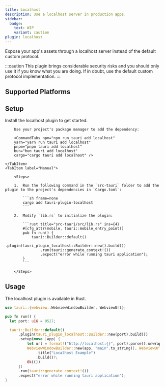 ```yaml
---
title: Localhost
description: Use a localhost server in production apps.
sidebar:
  badge:
    text: WIP
    variant: caution
plugin: localhost
---
```




<PluginLinks plugin={frontmatter.plugin} showJsLinks={false} />

Expose your app's assets through a localhost server instead of the default custom protocol.

:::caution
This plugin brings considerable security risks and you should only use it if you know what you are doing. If in doubt, use the default custom protocol implementation.
:::

## Supported Platforms

<Compatibility plugin={frontmatter.plugin} />

## Setup

Install the localhost plugin to get started.

<Tabs>
    <TabItem label="Automatic">

        Use your project's package manager to add the dependency:

        <CommandTabs npm="npm run tauri add localhost"
        yarn="yarn run tauri add localhost"
        pnpm="pnpm tauri add localhost"
        bun="bun tauri add localhost"
        cargo="cargo tauri add localhost" />

    </TabItem>
    <TabItem label="Manual">

        <Steps>

        1.  Run the following command in the `src-tauri` folder to add the plugin to the project's dependencies in `Cargo.toml`:

            ```sh frame=none
            cargo add tauri-plugin-localhost
            ```

        2.  Modify `lib.rs` to initialize the plugin:

            ```rust title="src-tauri/src/lib.rs" ins={4}
            #[cfg_attr(mobile, tauri::mobile_entry_point)]
            pub fn run() {
                tauri::Builder::default()
                    .plugin(tauri_plugin_localhost::Builder::new().build())
                    .run(tauri::generate_context!())
                    .expect("error while running tauri application");
            }
            ```

        </Steps>

</TabItem>
</Tabs>

## Usage

The localhost plugin is available in Rust.

```rust title="src-tauri/src/lib.rs" {4} {7-14}
use tauri::{webview::WebviewWindowBuilder, WebviewUrl};

pub fn run() {
  let port: u16 = 9527;

  tauri::Builder::default()
      .plugin(tauri_plugin_localhost::Builder::new(port).build())
      .setup(move |app| {
          let url = format!("http://localhost:{}", port).parse().unwrap();
          WebviewWindowBuilder::new(app, "main".to_string(), WebviewUrl::External(url))
              .title("Localhost Example")
              .build()?;
          Ok(())
      })
      .run(tauri::generate_context!())
      .expect("error while running tauri application");
}
```

